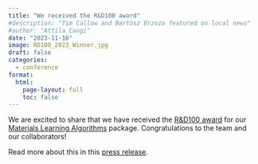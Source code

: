 ```yaml
---
title: "We received the R&D100 award"
#description: "Tim Callow and Bartosz Brzoza featured on local news"
#author: "Attila Cangi"
date: "2023-11-16"
image: RD100_2023_Winner.jpg
draft: false
categories:
  - conference
format:
  html:
    page-layout: full
    toc: false
---
```

We are excited to share that we have received the [R&D100 award](https://www.rdworldonline.com/2023-rd-100-award-winners/){target="_blank"} for our [Materials Learning Algorithms](https://github.com/mala-project){target="_blank"} package. Congratulations to the team and our collaborators!

Read more about this in this [press release](https://www.hzdr.de/db/Cms?pOid=70759&pNid=3438){target="_blank"}.
